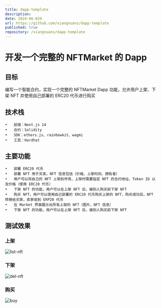 ```yaml
---
title: dapp-template
description:
date: 2024-06-029
url: https://github.com/xiangnuans/dapp-template
published: true
repository: /xiangnuans/dapp-template
---
```


# 开发一个完整的 NFTMarket 的 Dapp

## 目标

编写一个智能合约，实现一个完整的 NFTMarket Dapp 功能，允许用户上架、下架 NFT 并使用自己部署的 ERC20 代币进行购买

## 技术栈

    •	前端：Next.js 14
    •	合约：Solidity
    •	SDK：ethers.js、rainbowkit、wagmi
    •	工具：Hardhat

## 主要功能

    •	部署 ERC20 代币
    •	部署 NFT 用于买卖，NFT 信息包括（价格、上架时间、拥有者）
    •	用户可以将自己的 NFT 上架到市场，上架时需要指定 NFT 的合约地址、Token ID 以及价格（使用 ERC20 代币）
    •   下架 NFT 的功能，用户可以在上架 NFT 后、被别人购买前下架 NFT
    •   购买 NFT，用户可以使用自己部署的 ERC20 代币购买上架的 NFT，购买成功后，NFT 转移给买家，卖家收到 ERP20 代币
    •   在 Market 界面展示出所有上架的 NFT（图片、NFT 信息）
    •   下架 NFT 的功能，用户可以在上架 NFT 后、被别人购买前下架 NFT

## 测试效果

### 上架

![list-nft](./list-nft.jpg)

### 下架

![del-nft](./del-nft.jpg)

### 购买

![buy](./buy.jpg)
